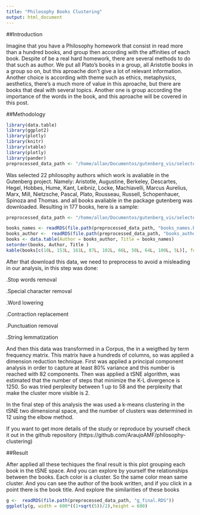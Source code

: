 ```yaml
---
title: "Philosophy Books Clustering"
output: html_document
---
```


##Introduction

Imagine that you have a Philosophy homework that consist in read more than a hundred books, and group then according with the affinities of each book. Despite of be a real hard homework, there are several methods to do that such as author. We put all Plato's books in a group, all Aristotle books in a group so on, but this aproache don't give a lot of relevant information. Another choice is according with theme such as ethics, metaphysics, aesthetics, there's a much more of value in this aproache, but there are books that deal with several topics. Another one is group according the importance of the words in the book, and this aproache will be covered in this post.

##Methodology

```r
library(data.table)
library(ggplot2)
library(plotly)
library(knitr)
library(xtable)
library(plotly)
library(pander)
preprocessed_data_path <- "/home/allan/Documentos/gutenberg_vis/selected_books"

```

Was selected 22 philosophy authors which work is avaliable in the Gutenberg project. Namely: Aristotle, Augustine, Berkeley, Descartes, Hegel, Hobbes, Hume, Kant, Leibniz, Locke, Machiavelli, Marcus Aurelius, Marx, Mill, Nietzsche, Pascal, Plato, Rousseau, Russell, Schopenhauer, Spinoza and Thomas. and all books avaliable in the package gutenberg was downloaded. Resulting in 177 books, here is a sample:

```r
preprocessed_data_path <- "/home/allan/Documentos/gutenberg_vis/selected_books"

books_names <- readRDS(file.path(preprocessed_data_path, "books_names.RDS"))
books_author <-  readRDS(file.path(preprocessed_data_path, "books_author.RDS"))
books <- data.table(Author = books_author, Title = books_names)
setorder(books, Author, Title )
kable(books[c(10L, 153L, 161L, 87L, 102L, 66L, 50L, 64L, 100L, 5L)], format = "pandoc")
```


After that download this data, we need to preprocess to avoid a misleading in our analysis, in this step was done:

.Stop words removal

.Special character removal

.Word lowering

.Contraction replacement

.Punctuation removal

.String lemmatization

And then this data was transformed in a Corpus, the in a weigthed by term frequency matrix. This matrix have a hundreds of columns, so was applied a dimension reduction technique. 
First was applied a principal component analysis in order to capture at least 80% variance and this number is reached with 82 components. Then was applied a tSNE algorithm, was estimated that the number of steps that minimize the K-L divergence is 1250. So was tried perplexity between 1 up to 58 and the perplexity that make the cluster more visible is 2.

In the final step of this analysis the was used a k-means clustering in the tSNE two dimensional space, and the number of clusters was determined in 12 using the elbow method.

If you want to get more details of the study or reproduce by yourself check it out in the github repository    (https://github.com/AraujoAMF/philosophy-clustering) 

##Result

After applied all these techiques the final result is this plot grouping each book in the tSNE space. And you can explore by yourself the relationships between the books. Each color is a cluster. So the same color mean same cluster. And you can see the author of the book written, and if you click in a point there is the book title. And explore the similarities of these books

```r
g <-  readRDS(file.path(preprocessed_data_path, "g_final.RDS"))
ggplotly(g, width = 600*((1+sqrt(5))/2),height = 600)
```




